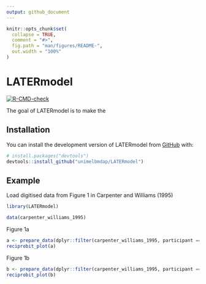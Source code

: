 ```yaml
---
output: github_document
---
```


<!-- README.md is generated from README.Rmd. Please edit that file -->

```r
knitr::opts_chunk$set(
  collapse = TRUE,
  comment = "#>",
  fig.path = "man/figures/README-",
  out.width = "100%"
)
```

# LATERmodel

<!-- badges: start -->
[![R-CMD-check](https://github.com/unimelbmdap/LATERmodel/actions/workflows/R-CMD-check.yaml/badge.svg)](https://github.com/unimelbmdap/LATERmodel/actions/workflows/R-CMD-check.yaml)
<!-- badges: end -->

The goal of LATERmodel is to make the 

## Installation

You can install the development version of LATERmodel from [GitHub](https://github.com/) with:

``` r
# install.packages("devtools")
devtools::install_github("unimelbmdap/LATERmodel")
```

## Example

Load digitised data from Figure 1 in Carpenter and Williams (1995)

```r
library(LATERmodel)

data(carpenter_williams_1995)
```

Figure 1a
```r
a <- prepare_data(dplyr::filter(carpenter_williams_1995, participant == "a"))
reciprobit_plot(a)
```

Figure 1b
```r
b <- prepare_data(dplyr::filter(carpenter_williams_1995, participant == "b"))
reciprobit_plot(b)
```
